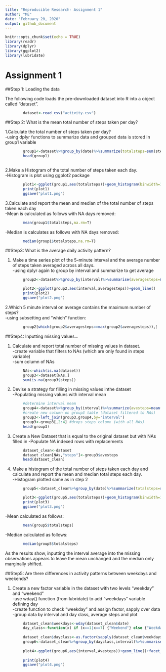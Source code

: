 ```yaml
---
title: "Reproducible Research- Assignment 1"
author: "ME"
date: "February 20, 2020"
output: github_document
---
```


```r
knitr::opts_chunk$set(echo = TRUE)
library(readr)
library(dplyr)
library(ggplot2)
library(lubridate)
```

# Assignment 1
##Step 1: Loading the data

The following code loads the pre-downloaded dataset into R into a object called "dataset". 
```r
        dataset<-read_csv("activity.csv")

```


##Step 2: What is the mean total number of steps taken per day?

1.Calculate the total number of steps taken per day?  
        -using dplyr functions to summarize data and grouped data is stored in group1 variable  
```r
        group1<-dataset%>%group_by(date)%>%summarize(totalsteps=sum(steps))
        head(group1)
        
```

2.Make a Histogram of the total number of steps taken each day.  
        -Histogram is plot using ggplot2 package   
```r
        plot1<-ggplot(group1,aes(totalsteps))+geom_histogram(binwidth=1000)
        print(plot1)
        ggsave("plot1.png")
```

3.Calculate and report the mean and median of the total number of steps taken each day  
        -Mean is calculated as follows with NA days removed:
```r
        mean(group1$totalsteps,na.rm=T)
```
-Median is calculates as follows with NA days removed:
```r
        median(group1$totalsteps,na.rm=T)
```

##Step3: What is the average daily activity pattern?  

1. Make a time series plot of the 5-minute interval and the average number of steps taken averaged across all days.  
        -using dplyr again to group by interval and summarize to get average
```r
        group2<-dataset%>%group_by(interval)%>%summarise(averagesteps=mean(steps,na.rm=T))

        plot2<-ggplot(group2,aes(interval,averagesteps))+geom_line()
        print(plot2)
        ggsave("plot2.png")
```  

2.Which 5 minute interval on average contains the maximum number of steps?  
        -using subsetting and "which" function:
```r
        group2[which(group2$averagesteps==max(group2$averagesteps)),]
```   

##Step4: Inputting missing values...  

1. Calculate and report total number of missing values in dataset.  
        -create variable that filters to NAs (which are only found in steps variable)  
        -sum column of NAs
```r
        NAs<-which(is.na(dataset))
        group3<-dataset[NAs,]
        sum(is.na(group3$steps))
```
2. Devise a strategy for filling in missing values inthe dataset  
        -Populating missing values with interval mean  
        
```r
        #determine interval mean
        group4<-dataset%>%group_by(interval)%>%summarize(avesteps=mean(steps,na.rm=T))
        #create new column on group3 table (dataset filtered to NAs)
        group3<-left_join(group3,group4,by="interval")
        group3<-group3[,2:4] #drops steps column (with all NAs)
        head(group3)
```

3. Create a New Dataset that is equal to the original dataset but with NAs filled in
        -Populate NA indexed rows with replacements
``` r
        
        dataset_clean<-dataset
        dataset_clean[NAs,"steps"]<-group3$avesteps
        head(dataset_clean)

```

4. Make a histogram of the total number of steps taken each day and calculate and report the mean and median total steps each day.        
        -Histogram plotted same as in step 2  
```r
        group5<-dataset_clean%>%group_by(date)%>%summarize(totalsteps=sum(steps))

        plot3<-ggplot(group5,aes(totalsteps))+geom_histogram(binwidth=1000)
        print(plot3)
        ggsave("plot3.png")

```
       
-Mean calculated as follows:
```r
        mean(group5$totalsteps)
```

-Median calculated as follows:
```r
        median(group5$totalsteps)
```

As the results show, inputting the interval average into the missing observations appears to leave the mean unchanged and the median only marginally shifted.  

##Step5: Are there differences in activity patterns between weekdays and weekends?

1. Create a new factor variable in the dataset with two levels "weekday" and "weekend"  
        -use wday() function (from lubridate) to add "weekdays" variable defining day  
        -create function to check "weekday" and assign factor, sapply over data  
        -group data by interval and day class, average steps and plot  
        
```r
        dataset_clean$weekdays<-wday(dataset_clean$date)
        day_class<-function(x) if (x==1|x==7) {"Weekend"} else {"Weekday"}
        
        dataset_clean$dayclass<-as.factor(sapply(dataset_clean$weekdays,day_class))
        group6<-dataset_clean%>%group_by(dayclass,interval)%>%summarise(Avesteps=mean(steps))
        
        plot4<-ggplot(group6,aes(interval,Avesteps))+geom_line()+facet_wrap(~dayclass,ncol=1)+labs(y="Ave                 Steps",x="Time Interval")
        
        print(plot4)
        ggsave("plot4.png")

```
        